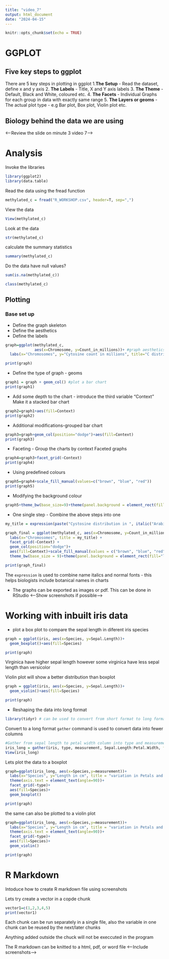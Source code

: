 ```yaml
---
title: "video_7"
output: html_document
date: "2024-04-15"
---
```


```r
knitr::opts_chunk$set(echo = TRUE)
```

# GGPLOT 
## Five key steps to ggplot 
There are 5 key steps in plotting in ggplot
1.**The Setup** - Read the dataset, define x and y axis 
2. **The Labels** - Title, X and Y axis labels 
3. **The Theme** - Default, Black and White, coloured etc. 
4. **The Facets** - Individual Graphs for each group in data with exactly same range
5. **The Layers or geoms** - The actual plot type - e.g Bar plot, Box plot, Violin plot etc. 

## Biology behind the data we are using 
<--Review the slide on minute 3 video 7-->


# Analysis 
Invoke the libraries 
```r
library(ggplot2)
library(data.table)
```

Read the data using the fread function 
```r
methylated_c = fread("R_WORKSHOP.csv", header=T, sep=",")
```

View the data 
```r
View(methylated_c)
```

Look at the data 
```r
str(methylated_c)
```

calculate the summary statistics 
```r
summary(methylated_c)
```

Do the data have null values?
```r
sum(is.na(methylated_c))
```

```r
class(methylated_c)
```


## Plotting 
### Base set up
- Define the graph skeleton
- Define the aesthetics
- Define the labels
```r
graph=ggplot(methylated_c, 
             aes(x=Chromosome, y=Count_in_millions))+ #graph aesthetics
  labs(x="Chromosomes", y="Cytosine count in millions", title="C distribution in A thaliana") #graph labels

print(graph)
```

- Define the type of graph - geoms
```r
graph1 = graph + geom_col() #plot a bar chart
print(graph1)
```

- Add some depth to the chart - introduce the third variable "Context"
Make it a stacked bar chart
```r
graph2=graph1+aes(fill=Context)
print(graph2)
```

- Additional modifications-grouped bar chart
```r
graph3=graph+geom_col(position="dodge")+aes(fill=Context)
print(graph3)
```

- Faceting - Group the charts by context
Faceted graphs 
```r
graph4=graph3+facet_grid(~Context)
print(graph4)
```

- Using predefined colours
```r
graph5=graph4+scale_fill_manual(values=c("brown", "blue", "red"))
print(graph5)
```

- Modifying the background colour
```r
graph5+theme_bw(base_size=9)+theme(panel.background = element_rect(fill="lightblue"))
```

- One single step - Combine the above steps into one 
```r
my_title = expression(paste("Cystosine distribution in ", italic("Arabidopis thaliana")))#Define the title 

graph_final = ggplot(methylated_c, aes(x=Chromosome, y=Count_in_millions))+
  labs(x="Chromosomes", title = my_title) +
  facet_grid(~Context) +
  geom_col(position="dodge")+
  aes(fill=Context)+scale_fill_manual(values = c("brown", "blue", "red"))+
  theme_bw(base_size = 9)+theme(panel.background = element_rect(fill="lightblue"))

print(graph_final)
```
The `expression` is used to combine name italics and normal fonts - this helps biologists include botanical names in charts


- The graphs can be exported as images or pdf. This can be done in RStudio
<--Show screenshots if possible-->

# Working with inbuilt iris data 
- plot a box plot to compare the sepal length in diferent iris species
```r
graph = ggplot(iris, aes(x=Species, y=Sepal.Length))+
  geom_boxplot()+aes(fill=Species)

print(graph)
```
Virginica have higher sepal length however some virginica have less sepal length than versicolor

Violin plot will show a better distribution than boxplot
```r
graph = ggplot(iris, aes(x=Species, y=Sepal.Length))+
  geom_violin()+aes(fill=Species)

print(graph)
```

- Reshaping the data into long format 
```r
library(tidyr) # can be used to convert from short format to long format
```

Convert to a long format
`gather` command is used to convert data into fewer columns 
```r
#Gather from sepal length to petal width column into type and measurement column 
iris_long = gather(iris, type, measurement, Sepal.Length:Petal.Width, factor_key = TRUE)
View(iris_long)
```

Lets plot the data to a boxplot 
```r
graph=ggplot(iris_long, aes(x=Species,y=measurement))+
  labs(x="Species", y="Length in cm", title = "variation in Petals and Sepals of Iris Species")+
  theme(axis.text = element_text(angle=90))+
  facet_grid(~type)+
  aes(fill=Species)+
  geom_boxplot()

print(graph)
```

the same can also be plotted to a violin plot 
```r
graph=ggplot(iris_long, aes(x=Species,y=measurement))+
  labs(x="Species", y="Length in cm", title = "variation in Petals and Sepals of Iris Species")+
  theme(axis.text = element_text(angle=90))+
  facet_grid(~type)+
  aes(fill=Species)+
  geom_violin()

print(graph)
```

# R Markdown 
Intoduce how to create R markdown file using screenshots 

Lets try create a vector in a copde chunk 
```r
vector1=c(1,2,3,4,5)
print(vector1)
```

Each chunk can be run separately in a single file, also the variable in one chunk can be reused by the next/later chunks 

Anything added outside the chuck will not be execcuted in the program

The R markdown can be knitted to a html, pdf, or word file 
<--Include screenshots-->
